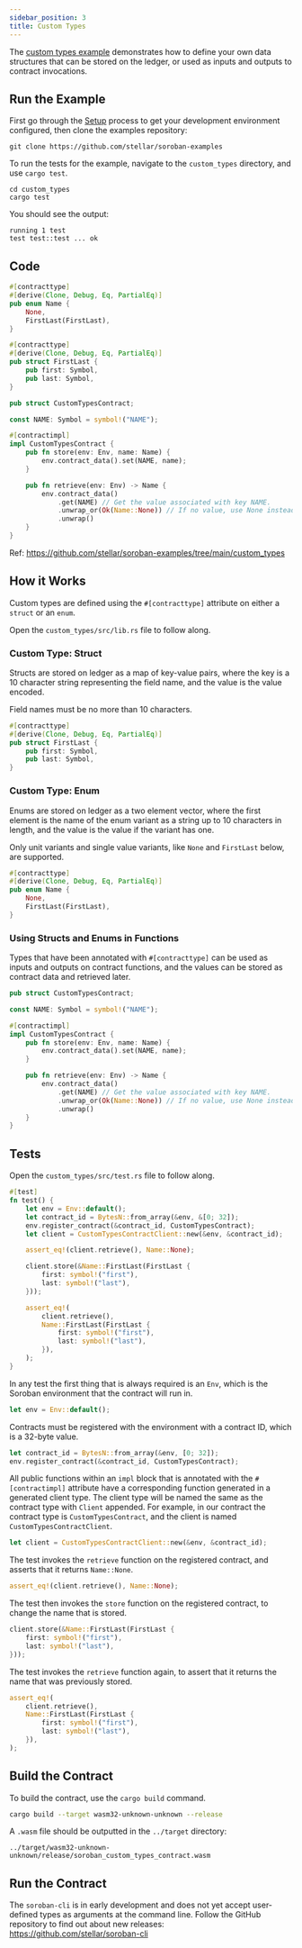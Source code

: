```yaml
---
sidebar_position: 3
title: Custom Types
---
```


The [custom types example] demonstrates how to define your own data structures
that can be stored on the ledger, or used as inputs and outputs to contract
invocations.

[custom types example]: https://github.com/stellar/soroban-examples/tree/main/custom_types

## Run the Example

First go through the [Setup] process to get your development environment
configured, then clone the examples repository:

[Setup]: ../getting-started/setup.mdx

```
git clone https://github.com/stellar/soroban-examples
```

To run the tests for the example, navigate to the `custom_types` directory, and use `cargo test`.

```
cd custom_types
cargo test
```

You should see the output:

```
running 1 test
test test::test ... ok
```

## Code

```rust title="custom_types/src/lib.rs"
#[contracttype]
#[derive(Clone, Debug, Eq, PartialEq)]
pub enum Name {
    None,
    FirstLast(FirstLast),
}

#[contracttype]
#[derive(Clone, Debug, Eq, PartialEq)]
pub struct FirstLast {
    pub first: Symbol,
    pub last: Symbol,
}

pub struct CustomTypesContract;

const NAME: Symbol = symbol!("NAME");

#[contractimpl]
impl CustomTypesContract {
    pub fn store(env: Env, name: Name) {
        env.contract_data().set(NAME, name);
    }

    pub fn retrieve(env: Env) -> Name {
        env.contract_data()
            .get(NAME) // Get the value associated with key NAME.
            .unwrap_or(Ok(Name::None)) // If no value, use None instead.
            .unwrap()
    }
}
```

Ref: https://github.com/stellar/soroban-examples/tree/main/custom_types

## How it Works

Custom types are defined using the `#[contracttype]` attribute on either a
`struct` or an `enum`.

Open the `custom_types/src/lib.rs` file to follow along.

### Custom Type: Struct

Structs are stored on ledger as a map of key-value pairs, where the key is a 10
character string representing the field name, and the value is the value
encoded.

Field names must be no more than 10 characters.

```rust
#[contracttype]
#[derive(Clone, Debug, Eq, PartialEq)]
pub struct FirstLast {
    pub first: Symbol,
    pub last: Symbol,
}
```

### Custom Type: Enum

Enums are stored on ledger as a two element vector, where the first element is
the name of the enum variant as a string up to 10 characters in length, and the
value is the value if the variant has one.

Only unit variants and single value variants, like `None` and `FirstLast`
below, are supported.

```rust
#[contracttype]
#[derive(Clone, Debug, Eq, PartialEq)]
pub enum Name {
    None,
    FirstLast(FirstLast),
}
```

### Using Structs and Enums in Functions

Types that have been annotated with `#[contracttype]` can be used as inputs and
outputs on contract functions, and the values can be stored as contract data and
retrieved later.

```rust
pub struct CustomTypesContract;

const NAME: Symbol = symbol!("NAME");

#[contractimpl]
impl CustomTypesContract {
    pub fn store(env: Env, name: Name) {
        env.contract_data().set(NAME, name);
    }

    pub fn retrieve(env: Env) -> Name {
        env.contract_data()
            .get(NAME) // Get the value associated with key NAME.
            .unwrap_or(Ok(Name::None)) // If no value, use None instead.
            .unwrap()
    }
}
```

## Tests

Open the `custom_types/src/test.rs` file to follow along.

```rust title="custom_types/src/test.rs"
#[test]
fn test() {
    let env = Env::default();
    let contract_id = BytesN::from_array(&env, &[0; 32]);
    env.register_contract(&contract_id, CustomTypesContract);
    let client = CustomTypesContractClient::new(&env, &contract_id);

    assert_eq!(client.retrieve(), Name::None);

    client.store(&Name::FirstLast(FirstLast {
        first: symbol!("first"),
        last: symbol!("last"),
    }));

    assert_eq!(
        client.retrieve(),
        Name::FirstLast(FirstLast {
            first: symbol!("first"),
            last: symbol!("last"),
        }),
    );
}
```

In any test the first thing that is always required is an `Env`, which is the
Soroban environment that the contract will run in.

```rust
let env = Env::default();
```

Contracts must be registered with the environment with a contract ID, which is a
32-byte value.

```rust
let contract_id = BytesN::from_array(&env, [0; 32]);
env.register_contract(&contract_id, CustomTypesContract);
```

All public functions within an `impl` block that is annotated with the
`#[contractimpl]` attribute have a corresponding function generated in a
generated client type. The client type will be named the same as the contract
type with `Client` appended. For example, in our contract the contract type is
`CustomTypesContract`, and the client is named `CustomTypesContractClient`.

```rust
let client = CustomTypesContractClient::new(&env, &contract_id);
```

The test invokes the `retrieve` function on the registered contract, and asserts
that it returns `Name::None`.

```rust
assert_eq!(client.retrieve(), Name::None);
```

The test then invokes the `store` function on the registered contract, to change
the name that is stored.

```rust
client.store(&Name::FirstLast(FirstLast {
    first: symbol!("first"),
    last: symbol!("last"),
}));
```

The test invokes the `retrieve` function again, to assert that it returns the
name that was previously stored.

```rust
assert_eq!(
    client.retrieve(),
    Name::FirstLast(FirstLast {
        first: symbol!("first"),
        last: symbol!("last"),
    }),
);
```

## Build the Contract

To build the contract, use the `cargo build` command.

```sh
cargo build --target wasm32-unknown-unknown --release
```

A `.wasm` file should be outputted in the `../target` directory:

```
../target/wasm32-unknown-unknown/release/soroban_custom_types_contract.wasm
```

## Run the Contract

The `soroban-cli` is in early development and does not yet accept user-defined
types as arguments at the command line. Follow the GitHub repository to find out
about new releases:  
https://github.com/stellar/soroban-cli
